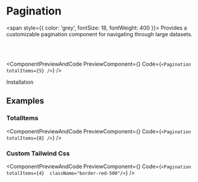 # Pagination

<span style={{ color: 'grey', fontSize: 18, fontWeight: 400 }}>
  Provides a customizable pagination component for navigating through large datasets.
</span>

<br></br>



<ComponentPreviewAndCode 
    PreviewComponent={<Pagination totalItems={5} />}
Code={`
<Pagination totalItems={5} />
`}
/>


Installation

<CommandBlock command="npx react-nex add Pagination" />


## Examples

### TotalItems

<ComponentPreviewAndCode 
    PreviewComponent={<Pagination totalItems={8} />}
Code={`
<Pagination totalItems={8} />
`}
/>

### Custom Tailwind Css

<ComponentPreviewAndCode 
    PreviewComponent={<Pagination totalItems={4} className="bg-gray-200 hover:bg-gray-300"/>}
Code={`
<Pagination totalItems={4}  className="border-red-500"/>
`}
/>

